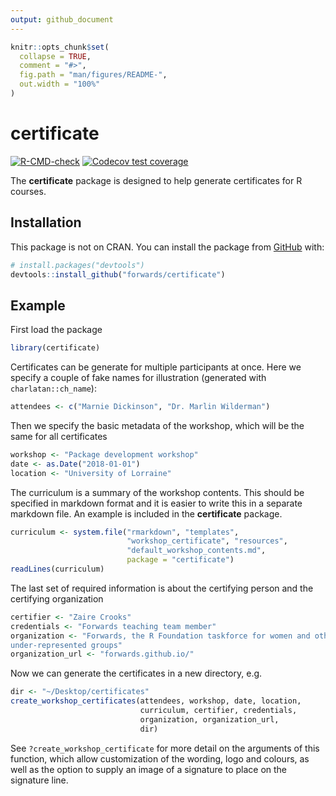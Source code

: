 ```yaml
---
output: github_document
---
```


<!-- README.md is generated from README.Rmd. Please edit that file -->

```r
knitr::opts_chunk$set(
  collapse = TRUE,
  comment = "#>",
  fig.path = "man/figures/README-",
  out.width = "100%"
)
```

# certificate

<!-- badges: start -->
[![R-CMD-check](https://github.com/forwards/certificate/actions/workflows/R-CMD-check.yaml/badge.svg)](https://github.com/forwards/certificate/actions/workflows/R-CMD-check.yaml)
[![Codecov test coverage](https://codecov.io/gh/forwards/certificate/branch/main/graph/badge.svg)](https://app.codecov.io/gh/forwards/certificate?branch=main)
<!-- badges: end -->

The **certificate** package is designed to help generate certificates for R 
courses.

## Installation

This package is not on CRAN.  You can install the package from [GitHub](https://github.com/) with:

```r
# install.packages("devtools")
devtools::install_github("forwards/certificate")
```

## Example

First load the package 

```r
library(certificate)
```

Certificates can be generate for multiple participants at once. Here we specify 
a couple of fake names for illustration (generated with `charlatan::ch_name`):

```r
attendees <- c("Marnie Dickinson", "Dr. Marlin Wilderman")
```

Then we specify the basic metadata of the workshop, which will be the same for 
all certificates

```r
workshop <- "Package development workshop"
date <- as.Date("2018-01-01")
location <- "University of Lorraine"
```

The curriculum is a summary of the workshop contents. This should be specified 
in markdown format and it is easier to write this in a separate markdown file. 
An example is included in the **certificate** package.

```r
curriculum <- system.file("rmarkdown", "templates",
                          "workshop_certificate", "resources",
                          "default_workshop_contents.md", 
                          package = "certificate")
readLines(curriculum)
```
The last set of required information is about the certifying person and the 
certifying organization

```r
certifier <- "Zaire Crooks"
credentials <- "Forwards teaching team member"
organization <- "Forwards, the R Foundation taskforce for women and other
under-represented groups"
organization_url <- "forwards.github.io/"
```

Now we can generate the certificates in a new directory, e.g.

```r
dir <- "~/Desktop/certificates"
create_workshop_certificates(attendees, workshop, date, location,
                             curriculum, certifier, credentials,
                             organization, organization_url,
                             dir)
```

See `?create_workshop_certificate` for more detail on the arguments of this 
function, which allow customization of the wording, logo and colours, as well 
as the option to supply an image of a signature to place on the signature line.

